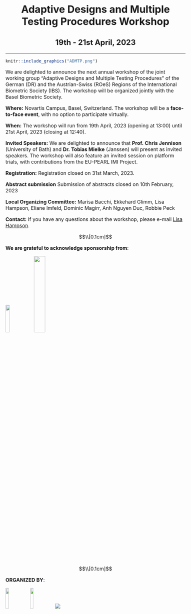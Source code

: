 <center> <h1> Adaptive Designs and Multiple Testing Procedures Workshop </h1> </center>
<center> <h2> 19th - 21st April, 2023 </h2> </center>
---

```r
knitr::include_graphics("ADMTP.png")
```


<style type="text/css">
  body{
  font-size: 12pt;
}
</style> 

We are delighted to announce the next annual workshop of the joint working group “Adaptive Designs and Multiple Testing Procedures” of the German (DR) and the Austrian-Swiss (ROeS) Regions of the International Biometric Society (IBS). The workshop will be organized jointly with the Basel Biometric Society.

**Where:** Novartis Campus, Basel, Switzerland. The workshop will be a **face-to-face event**, with no option to participate virtually.

**When:** The workshop will run from 19th April, 2023 (opening at 13:00) until 21st April, 2023 (closing at 12:40).

**Invited Speakers:** We are delighted to announce that **Prof. Chris Jennison** (University of Bath) and **Dr. Tobias Mielke** (Janssen) will present as invited speakers. The workshop will also feature an invited session on platform trials, with contributions from the EU-PEARL IMI Project.


**Registration:** Registration closed on 31st March, 2023.

**Abstract submission** Submission of abstracts closed on 10th February, 2023

**Local Organizing Committee:** Marisa Bacchi, Ekkehard Glimm, Lisa Hampson, Eliane Imfeld, Dominic Magirr, Anh Nguyen Duc, Robbie Peck

**Contact:** If you have any questions about the workshop, please e-mail [Lisa Hampson](mailto:lisa.hampson@novartis.com).

$$\\[0.1cm]$$

**We are grateful to acknowledge sponsorship from**:

![](Roche_logo.PNG){width=15%}
![](Novartis_logo.PNG){width=25%}

$$\\[0.1cm]$$

**ORGANIZED BY**:

![](ROeS.png){width=13%}
![](IBS_DR.PNG){width=13%}
![](BSS_logo.PNG)



